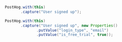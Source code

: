 
```java
PostHog.with(this)
       .capture("User signed up");
```

<NamingTip />

<SettingProperties />

```java
PostHog.with(this)
       .capture("User signed up", new Properties()
              .putValue("login_type", "email")
              .putValue("is_free_trial", true));
```
